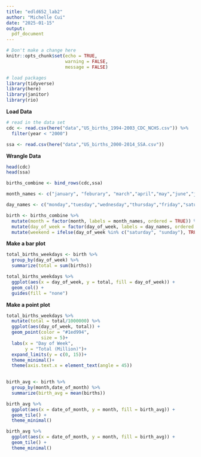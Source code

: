 ```yaml
---
title: "edld652_lab2"
author: "Michelle Cui"
date: "2025-01-15"
output:
  pdf_document
---
```


```r
# Don't make a change here
knitr::opts_chunk$set(echo = TRUE,
                      warning = FALSE,
                      message = FALSE)
```

```r
# load packages
library(tidyverse)
library(here)
library(janitor)
library(rio)
```

**Load Data**

```r
# read in the data set
cdc <- read.csv(here("data","US_births_1994-2003_CDC_NCHS.csv")) %>% 
  filter(year < "2000")

ssa <- read.csv(here("data","US_births_2000-2014_SSA.csv"))
```

**Wrangle Data**

```r

head(cdc)
head(ssa)

births_combine <- bind_rows(cdc,ssa)

month_names <- c("january", "feburary", "march","april","may","june","july","august","september","october","november","december")

day_names <- c("monday","tuesday","wednesday","thursday","friday","saturday","sunday")

birth <- births_combine %>% 
  mutate(month = factor(month, labels = month_names, ordered = TRUE)) %>% 
  mutate(day_of_week = factor(day_of_week, labels = day_names, ordered = TRUE)) %>% 
  mutate(weekend = ifelse(day_of_week %in% c("saturday", "sunday"), TRUE, FALSE))
```

**Make a bar plot**

```r
total_births_weekdays <- birth %>% 
  group_by(day_of_week) %>% 
  summarize(total = sum(births))

total_births_weekdays %>% 
  ggplot(aes(x = day_of_week, y = total, fill = day_of_week)) +
  geom_col() +
  guides(fill = "none")
```

**Make a point plot**

```r
total_births_weekdays %>% 
  mutate(total = total/1000000) %>% 
  ggplot(aes(day_of_week, total)) +
  geom_point(color = "#1ed994",
             size = 5)+
  labs(x = "Day of Week",
       y = "Total (Million)")+
  expand_limits(y = c(0, 15))+
  theme_minimal()+
  theme(axis.text.x = element_text(angle = 45))
  
```


```r
birth_avg <- birth %>% 
  group_by(month,date_of_month) %>% 
  summarize(birth_avg = mean(births))

birth_avg %>% 
  ggplot(aes(x = date_of_month, y = month, fill = birth_avg)) +
  geom_tile() +
  theme_minimal()
```

```r
birth_avg %>% 
  ggplot(aes(x = date_of_month, y = month, fill = birth_avg)) +
  geom_tile() +
  theme_minimal()
```

